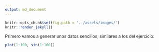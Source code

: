 ```yaml
---
output: md_document
---
```


```r
knitr::opts_chunk$set(fig.path = '../assets/images/')
knitr::render_jekyll()
```

Primero vamos a generar unos datos sencillos, similares a los del ejercicio:

```r
plot(1:100, sin(1:100))
```
